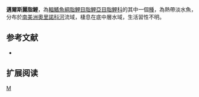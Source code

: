 {{Speciesbox 
| taxon = Astyanax myersi
| status = NE
| status_system = IUCN3.1
| authority =  [[Fernández-Yépez|Fernández-Yépez]], 1950
| synonyms = *''Poecilurichthys myersi''<br /><small>Fernández-Yépez, 1950</small>
}}
'''邁爾斯麗脂鯉'''，為[[輻鰭魚綱|輻鰭魚綱]][[脂鯉目|脂鯉目]][[脂鯉亞目|脂鯉亞目]][[脂鯉科|脂鯉科]]的其中一個[[種|種]]，為熱帶淡水魚，分布於[[南美洲|南美洲]][[奧里諾科河|奧里諾科河]]流域，棲息在底中層水域，生活習性不明。

==参考文献==
{{refbegin}}
*{{FishBase_species|genus=Astyanax|species=myersi|year=2013|month=11}}
{{refend}}

== 扩展阅读 ==
{{refbegin}}
{{wikispecies-inline|Astyanax myersi|邁爾斯麗脂鯉}}
{{refend}}
{{Taxonbar|from=Q5844478}}

[[Category:麗脂鯉屬|M]]


{{魚類小作品}}